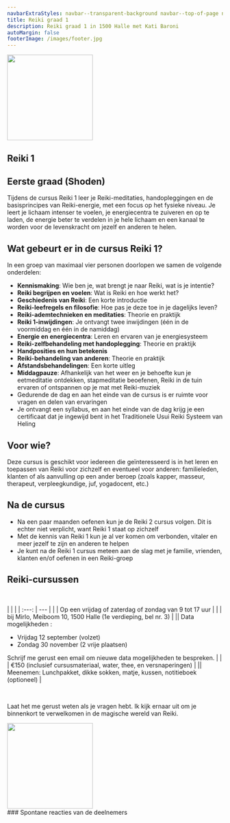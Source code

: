 ```yaml
---
navbarExtraStyles: navbar--transparent-background navbar--top-of-page navbar--light
title: Reiki graad 1
description: Reiki graad 1 in 1500 Halle met Kati Baroni
autoMargin: false
footerImage: /images/footer.jpg
---
```

<Section>  
  <ContentWithBackground src="/images/reiki/reiki1.jpg" className="vh-50 w-100">
  </ContentWithBackground>
  
</Section>

<Section className="section--auto-margin pt-3 pb-3">
 
<Content className="vw-100">

  <div style={{minHeight:"220px", textAlign:"left", paddingLeft:'0.5rem'}}>
        <Image src="/images/reiki/scripture1.png" height="200px" objectFit="contain" objectPosition="left"/>
  </div>

# Reiki 1
## Eerste graad (Shoden)

Tijdens de cursus Reiki 1 leer je Reiki-meditaties, handopleggingen en de basisprincipes van Reiki-energie, met een focus op het fysieke niveau. Je leert je lichaam intenser te voelen, je energiecentra te zuiveren en op te laden, de energie beter te verdelen in je hele lichaam en een kanaal te worden voor de levenskracht om jezelf en anderen te helen.

## Wat gebeurt er in de cursus Reiki 1?

In een groep van maximaal vier personen doorlopen we samen de volgende onderdelen:
- **Kennismaking**: Wie ben je, wat brengt je naar Reiki, wat is je intentie?
-	**Reiki begrijpen en voelen**: Wat is Reiki en hoe werkt het?
-	**Geschiedenis van Reiki**: Een korte introductie
-	**Reiki-leefregels en filosofie**: Hoe pas je deze toe in je dagelijks leven?
-	**Reiki-ademtechnieken en meditaties**: Theorie en praktijk
-	**Reiki 1-inwijdingen**: Je ontvangt twee inwijdingen (één in de voormiddag en één in de namiddag)
-	**Energie en energiecentra**: Leren en ervaren van je energiesysteem
-	**Reiki-zelfbehandeling met handoplegging**: Theorie en praktijk
-	**Handposities en hun betekenis**
-	**Reiki-behandeling van anderen**: Theorie en praktijk
-	**Afstandsbehandelingen**: Een korte uitleg
-	**Middagpauze**: Afhankelijk van het weer en je behoefte kun je eetmeditatie ontdekken, stapmeditatie beoefenen, Reiki in de tuin ervaren of ontspannen op je mat met Reiki-muziek
-	Gedurende de dag en aan het einde van de cursus is er ruimte voor vragen en delen van ervaringen
-	Je ontvangt een syllabus, en aan het einde van de dag krijg je een certificaat dat je ingewijd bent in het Traditionele Usui Reiki Systeem van Heling 

## Voor wie?

Deze cursus is geschikt voor iedereen die geïnteresseerd is in het leren en toepassen van Reiki voor zichzelf en eventueel voor anderen: familieleden, klanten of als aanvulling op een ander beroep (zoals kapper, masseur, therapeut, verpleegkundige, juf, yogadocent, etc.)

## Na de cursus

-	Na een paar maanden oefenen kun je de Reiki 2 cursus volgen. Dit is echter niet verplicht, want Reiki 1 staat op zichzelf
-	Met de kennis van Reiki 1 kun je al ver komen om verbonden, vitaler en meer jezelf te zijn en anderen te helpen
-	Je kunt na de Reiki 1 cursus meteen aan de slag met je familie, vrienden, klanten en/of oefenen in een Reiki-groep

## Reiki-cursussen

<br/>

 |  | |
    | :---: | --- |
    | <BellIcon/> | Op een vrijdag of zaterdag of zondag van 9 tot 17 uur | 
    | <LocationIcon/> | bij Mirlo, Meiboom 10, 1500 Halle (1e verdieping, bel nr. 3) | 
    |<CalendarIcon/>| Data mogelijkheden : <ul>  <li> Vrijdag 12 september (volzet)  </li> <li> Zondag 30 november (2 vrije plaatsen)  </li></ul> Schrijf me gerust een email om nieuwe data mogelijkheden te bespreken. |
    | <MoneyIcon/> | €150 (inclusief cursusmateriaal, water, thee, en versnaperingen) | 
    |<ToolIcon/>| Meenemen: Lunchpakket, dikke sokken, matje, kussen, notitieboek (optioneel) |

<br/>

Laat het me gerust weten als je vragen hebt.
Ik kijk ernaar uit om je binnenkort te verwelkomen in de magische wereld van Reiki.

<div style={{minHeight:"220px"}}>
      <Image src="/images/reiki/mountains.png" height="200px" objectFit="contain"/>
</div>

</Content>


</Section>

<Section className="pb-3">  
  <Content className="w-100 section__content--auto-margin">
     ###  Spontane reacties van de deelnemers      
     <Carousel ContentWithBackgroundImageName="" folderNameWithMdxFiles="reiki-1-testimonial"/>  
  </Content>
</Section>